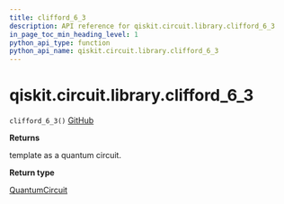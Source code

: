 ```yaml
---
title: clifford_6_3
description: API reference for qiskit.circuit.library.clifford_6_3
in_page_toc_min_heading_level: 1
python_api_type: function
python_api_name: qiskit.circuit.library.clifford_6_3
---
```


# qiskit.circuit.library.clifford\_6\_3

<span id="qiskit.circuit.library.clifford_6_3" />

`clifford_6_3()` [GitHub](https://github.com/qiskit/qiskit/tree/stable/0.21/qiskit/circuit/library/templates/clifford/clifford_6_3.py "view source code")

**Returns**

template as a quantum circuit.

**Return type**

[QuantumCircuit](qiskit.circuit.QuantumCircuit "qiskit.circuit.QuantumCircuit")

